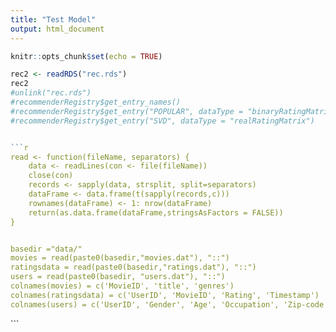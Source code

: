 ```yaml
---
title: "Test Model"
output: html_document
---
```


```r
knitr::opts_chunk$set(echo = TRUE)
```


```r
rec2 <- readRDS("rec.rds")
rec2
#unlink("rec.rds")
#recommenderRegistry$get_entry_names()
#recommenderRegistry$get_entry("POPULAR", dataType = "binaryRatingMatrix")
#recommenderRegistry$get_entry("SVD", dataType = "realRatingMatrix")


```r
read <- function(fileName, separators) {
    data <- readLines(con <- file(fileName))
    close(con)
    records <- sapply(data, strsplit, split=separators)
    dataFrame <- data.frame(t(sapply(records,c)))
    rownames(dataFrame) <- 1: nrow(dataFrame)
    return(as.data.frame(dataFrame,stringsAsFactors = FALSE))
}


basedir ="data/"
movies = read(paste0(basedir,"movies.dat"), "::")
ratingsdata = read(paste0(basedir,"ratings.dat"), "::")
users = read(paste0(basedir, "users.dat"), "::")
colnames(movies) = c('MovieID', 'title', 'genres')
colnames(ratingsdata) = c('UserID', 'MovieID', 'Rating', 'Timestamp')
colnames(users) = c('UserID', 'Gender', 'Age', 'Occupation', 'Zip-code')

```






```

